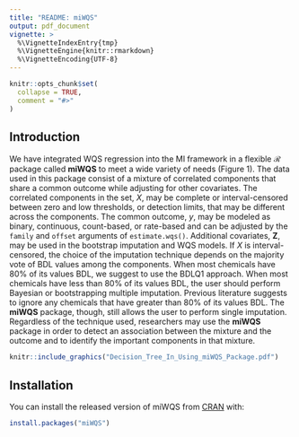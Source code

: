 ```yaml
---
title: "README: miWQS"
output: pdf_document
vignette: >
  %\VignetteIndexEntry{tmp}
  %\VignetteEngine{knitr::rmarkdown}
  %\VignetteEncoding{UTF-8}
---
```

<!--- You'll still need to render `README.pdf` regularly, to keep `README.md` up-to-date.-->

```r
knitr::opts_chunk$set(
  collapse = TRUE,
  comment = "#>"
)
```

<!-- The goal of miWQS is to ... ---> 

## Introduction

 We have integrated WQS regression into the MI framework in a flexible $\mathcal{R}$ package called **miWQS** to meet a wide variety of needs (Figure 1). The data used in this package consist of a mixture of correlated components that share a common outcome while adjusting for other covariates. The correlated components in the set, $X$, may be complete or interval-censored between zero and low thresholds, or detection limits, that may be different across the components. The common outcome, $y$, may be modeled as binary, continuous, count-based, or rate-based and can be adjusted by the `family` and `offset` arguments of `estimate.wqs()`. Additional covariates, $\boldsymbol{Z}$, may be used in the bootstrap imputation and WQS models. 
 If $X$ is interval-censored, the choice of the imputation technique depends on the majority vote of BDL values among the components. When most chemicals have 80% of its values BDL, we suggest to use the BDLQ1 approach. When most chemicals have less than 80% of its values BDL, the user should perform Bayesian or bootstrapping multiple imputation. Previous literature suggests to ignore any chemicals that have greater than 80% of its values BDL. The **miWQS** package, though, still allows the user to perform single imputation. Regardless of the technique used, researchers may use the **miWQS** package in order to detect an association between the mixture and the outcome and to identify the important components in that mixture.
 
```r
knitr::include_graphics("Decision_Tree_In_Using_miWQS_Package.pdf")
```

## Installation

You can install the released version of miWQS from [CRAN](https://CRAN.R-project.org) with:

``` r
install.packages("miWQS")
```


